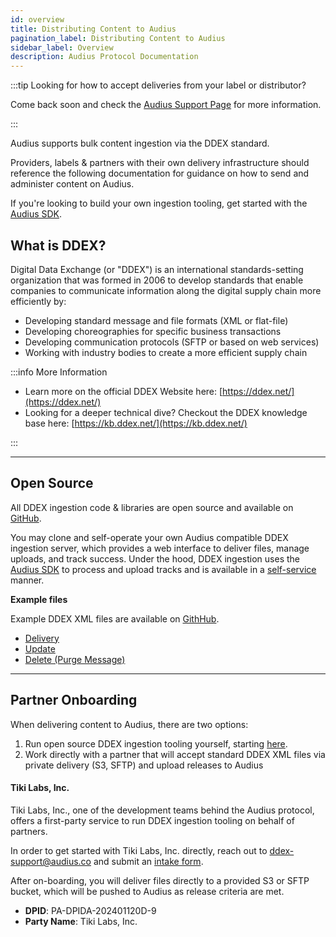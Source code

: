 ```yaml
---
id: overview
title: Distributing Content to Audius
pagination_label: Distributing Content to Audius
sidebar_label: Overview
description: Audius Protocol Documentation
---
```



:::tip Looking for how to accept deliveries from your label or distributor?

Come back soon and check the [Audius Support Page](https://support.audius.co) for more information.

:::

Audius supports bulk content ingestion via the DDEX standard.

Providers, labels & partners with their own delivery infrastructure should reference the following
documentation for guidance on how to send and administer content on Audius.

If you're looking to build your own ingestion tooling, get started with the
[Audius SDK](/developers/sdk/overview).

## What is DDEX?

Digital Data Exchange (or "DDEX") is an international standards-setting organization that was formed
in 2006 to develop standards that enable companies to communicate information along the digital
supply chain more efficiently by:

- Developing standard message and file formats (XML or flat-file)
- Developing choreographies for specific business transactions
- Developing communication protocols (SFTP or based on web services)
- Working with industry bodies to create a more efficient supply chain

:::info More Information

- Learn more on the official DDEX Website here: [https://ddex.net/](https://ddex.net/)
- Looking for a deeper technical dive? Checkout the DDEX knowledge base here:
  [https://kb.ddex.net/](https://kb.ddex.net/)

:::

---

## Open Source

All DDEX ingestion code & libraries are open source and available on
[GitHub](https://github.com/AudiusProject/audius-protocol/tree/main/packages/ddex).

You may clone and self-operate your own Audius compatible DDEX ingestion server, which provides a
web interface to deliver files, manage uploads, and track success. Under the hood, DDEX ingestion
uses the [Audius SDK](/developers/sdk/overview) to process and upload tracks and is available in a
[self-service](/distributors/self-serve/overview) manner.

**Example files**

Example DDEX XML files are available on [GithHub](https://github.com/AudiusProject/audius-protocol/tree/main/packages/ddex/processor/fixtures).
* [Delivery](https://github.com/AudiusProject/audius-protocol/blob/main/packages/ddex/processor/fixtures/01_delivery.xml)
* [Update](https://github.com/AudiusProject/audius-protocol/blob/main/packages/ddex/processor/fixtures/02_update.xml)
* [Delete (Purge Message)](https://github.com/AudiusProject/audius-protocol/blob/main/packages/ddex/processor/fixtures/03_delete.xml)


---

## Partner Onboarding

When delivering content to Audius, there are two options:

1. Run open source DDEX ingestion tooling yourself, starting [here](/distributors/self-serve/overview).
2. Work directly with a partner that will accept standard DDEX XML files via private delivery (S3, SFTP) and upload releases to Audius

#### Tiki Labs, Inc.

Tiki Labs, Inc., one of the development teams behind the Audius protocol, offers a first-party service
to run DDEX ingestion tooling on behalf of partners.

In order to get started with Tiki Labs, Inc. directly, reach out to ddex-support@audius.co and submit an
[intake form](https://forms.gle/jCwLLWRJY7fCQM5ZA).

After on-boarding, you will deliver files directly to a provided S3 or SFTP bucket, which will be pushed to Audius as release criteria are met.

* **DPID**: PA-DPIDA-202401120D-9
* **Party Name**: Tiki Labs, Inc.
